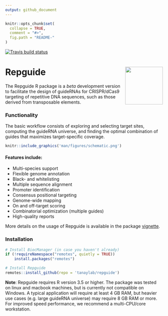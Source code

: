 ```yaml
---
output: github_document
---
```


```r
knitr::opts_chunk$set(
  collapse = TRUE,
  comment = "#>",
  fig.path = "README-"
)
```

<!-- badges: start -->
[![Travis build status](https://travis-ci.com/tanaylab/repguide.svg?branch=master)](https://travis-ci.com/tanaylab/repguide)
<!-- badges: end -->

# Repguide <img src="man/figures/logo.png" align="right" alt="" width="120" />

The Repguide R package is a _beta_ development version to facilitate the design of guideRNAs for CRISPR/dCas9 targeting of repetitive DNA sequences, such as those derived from transposable elements. 

### Functionality

The basic workflow consists of exploring and selecting target sites, computing the guideRNA universe, and finding the optimal combination of guides that maximizes target-specific coverage.
 
```r
knitr::include_graphics('man/figures/schematic.png')
```

#### Features include:
 * Multi-species support
 * Flexible genome annotation
 * Black- and whitelisting
 * Multiple sequence alignment
 * Promoter identification
 * Consensus positional targeting
 * Genome-wide mapping
 * On and off-target scoring
 * Combinatorial optimization (multiple guides)
 * High-quality reports
 
More details on the usage of Repguide is available in the package [vignette](https://tanaylab.github.io/Repguide/index.html). 

### Installation

```r
# Install BiocManager (in case you haven't already)
if (!requireNamespace("remotes", quietly = TRUE))
    install.packages("remotes")

# Install Repguide
remotes::install_github(repo = 'tanaylab/repguide')
```

**Note**: Repguide requires R version 3.5 or higher. The package was tested on linux and macbook machines, but is currently not compatible on Windows. A typical application will require at least 4 GB RAM, but heavier use cases (e.g. large guideRNA universe) may require 8 GB RAM or more. For improved speed performance, we recommend a multi-CPU/core workstation.
